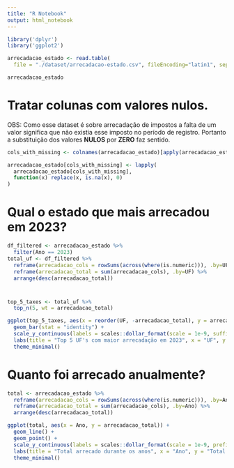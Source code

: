 ---
title: "R Notebook"
output: html_notebook
---

```{r}
library('dplyr')
library('ggplot2')
```

```{r Import}

arrecadacao_estado <- read.table(
  file = "./dataset/arrecadacao-estado.csv", fileEncoding="latin1", sep=";", dec=',', check.names=F, header = T)

arrecadacao_estado
```

# Tratar colunas com valores nulos.

OBS: Como esse dataset é sobre arrecadação de impostos a falta de um valor significa que não existia esse imposto no período de registro. Portanto a substituição dos valores **NULOS** por **ZERO** faz sentido.

```{r}
cols_with_missing <- colnames(arrecadacao_estado)[apply(arrecadacao_estado, 2, anyNA)]

arrecadacao_estado[cols_with_missing] <- lapply(
  arrecadacao_estado[cols_with_missing],
  function(x) replace(x, is.na(x), 0)
)
```

# Qual o estado que mais arrecadou em 2023?

```{r}
df_filtered <- arrecadacao_estado %>%
  filter(Ano == 2023)
total_uf <- df_filtered %>%
  reframe(arrecadacao_cols = rowSums(across(where(is.numeric))), .by=UF) %>%
  reframe(arrecadacao_total = sum(arrecadacao_cols), .by=UF) %>%
  arrange(desc(arrecadacao_total))

```

# 

```{r}
top_5_taxes <- total_uf %>%
  top_n(5, wt = arrecadacao_total)

ggplot(top_5_taxes, aes(x = reorder(UF, -arrecadacao_total), y = arrecadacao_total)) +
  geom_bar(stat = "identity") +
  scale_y_continuous(labels = scales::dollar_format(scale = 1e-9, suffix = "B", prefix = "R$")) +
  labs(title = "Top 5 UF's com maior arrecadação em 2023", x = "UF", y = "Total arrecadado (Bilhões)") +
  theme_minimal()
```

# Quanto foi arrecado anualmente?

```{r}
total <- arrecadacao_estado %>%
  reframe(arrecadacao_cols = rowSums(across(where(is.numeric))), .by=Ano) %>%
  reframe(arrecadacao_total = sum(arrecadacao_cols), .by=Ano) %>%
  arrange(desc(arrecadacao_total))

```

```{r}
ggplot(total, aes(x = Ano, y = arrecadacao_total)) +
  geom_line() +
  geom_point() +
  scale_y_continuous(labels = scales::dollar_format(scale = 1e-9, prefix = "R$")) +
  labs(title = "Total arrecado durante os anos", x = "Ano", y = "Total (bilhões)") +
  theme_minimal()
```
